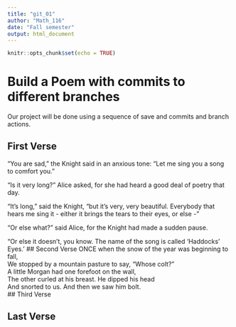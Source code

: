 ---
title: "git_01"
author: "Math_116"
date: "Fall semester"
output: html_document
---

```{r setup, include=FALSE}
knitr::opts_chunk$set(echo = TRUE)
```
# Build a Poem with commits to different branches
Our project will be done using a sequence of save and commits and branch actions.
<!-- Do not modify or change any text in "!--" bracketed areas such as this --- these are instructions to
you, if you change any of this the git program will notice it and compromise your git merging strategy !-->

## First Verse 
<!--Put the first five lines of a poem by Lewis Carrol in this section!-->
“You are sad,” the Knight said in an anxious tone: “Let me sing you a song to comfort you.”

“Is it very long?” Alice asked, for she had heard a good deal of poetry that day.

“It's long,” said the Knight, “but it's very, very beautiful. Everybody that hears me sing it - either it brings the tears to their eyes, or else -”

“Or else what?” said Alice, for the Knight had made a sudden pause.

“Or else it doesn't, you know. The name of the song is called ‘Haddocks' Eyes.’
## Second Verse
<!--Put the first five lines of a poem by Robert Frost here!-->
ONCE when the snow of the year was beginning to fall,	  
We stopped by a mountain pasture to say, “Whose colt?”  	
A little Morgan had one forefoot on the wall,	  
The other curled at his breast. He dipped his head	  
And snorted to us. And then we saw him bolt.	   
## Third Verse
<!--Put the first two verses of The Walrus and the Carpenter here!-->

## Last Verse
<!--Put a short poem of your choice 8-20 lines,here!-->
